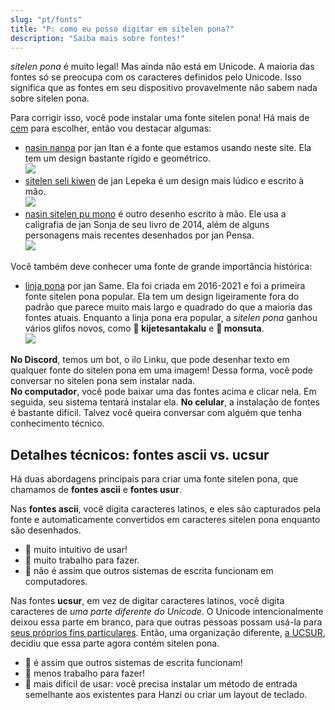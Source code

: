 ```yaml
---
slug: "pt/fonts"
title: "P: como eu posso digitar em sitelen pona?"
description: "Saiba mais sobre fontes!"
---
```


*sitelen pona* é muito legal! Mas ainda não está em Unicode. A maioria das fontes só se preocupa com os caracteres definidos pelo Unicode. Isso significa que as fontes em seu dispositivo provavelmente não sabem nada sobre sitelen pona.

Para corrigir isso, você pode instalar uma fonte sitelen pona! Há mais de [cem](https://linku.la/fonts/) para escolher, então vou destacar algumas:

* [nasin nanpa](https://raw.githubusercontent.com/lipu-linku/ijo/main/nasinsitelen/nasin-nanpa.otf) por jan Itan é a fonte que estamos usando neste site. Ela tem um design bastante rígido e geométrico.<br /><img src="/example-nasin-nanpa.webp" />
* [sitelen seli kiwen](https://raw.githubusercontent.com/lipu-linku/ijo/main/nasinsitelen/sitelenselikiwenasuki.ttf) de jan Lepeka é um design mais lúdico e escrito à mão.<br /><img src="/example-sitelen-seli-kiwen.webp" />
* [nasin sitelen pu mono](https://raw.githubusercontent.com/lipu-linku/ijo/main/nasinsitelen/nasin-sitelen-pu-mono.otf) é outro desenho escrito à mão. Ele usa a caligrafia de jan Sonja de seu livro de 2014, além de alguns personagens mais recentes desenhados por jan Pensa.<br /><img src="/example-pu-mono.webp" />

Você também deve conhecer uma fonte de grande importância histórica:

* [linja pona](https://raw.githubusercontent.com/lipu-linku/ijo/main/nasinsitelen/linja-pona.otf) por jan Same. Ela foi criada em 2016-2021 e foi a primeira fonte sitelen pona popular. Ela tem um design ligeiramente fora do padrão que parece muito mais largo e quadrado do que a maioria das fontes atuais. Enquanto a linja pona era popular, a *sitelen pona* ganhou vários glifos novos, como **󱦀 kijetesantakalu** e **󱥽 monsuta**.<br /><img src="/example-linja-pona.webp" />

**No Discord**, temos um bot, o ilo Linku, que pode desenhar texto em qualquer fonte do sitelen pona em uma imagem! Dessa forma, você pode conversar no sitelen pona sem instalar nada.  
**No computador**, você pode baixar uma das fontes acima e clicar nela. Em seguida, seu sistema tentará instalar ela.
**No celular**, a instalação de fontes é bastante difícil. Talvez você queira conversar com alguém que tenha conhecimento técnico.

## Detalhes técnicos: fontes ascii vs. ucsur

Há duas abordagens principais para criar uma fonte sitelen pona, que chamamos de **fontes ascii** e **fontes usur**.

Nas **fontes ascii**, você digita caracteres latinos, e eles são capturados pela fonte e automaticamente convertidos em caracteres sitelen pona enquanto são desenhados.

* 🎉 muito intuitivo de usar!
* 🙁 muito trabalho para fazer.
* 🙁 não é assim que outros sistemas de escrita funcionam em computadores.

Nas fontes **ucsur**, em vez de digitar caracteres latinos, você digita caracteres de *uma parte diferente do Unicode*. O Unicode intencionalmente deixou essa parte em branco, para que outras pessoas possam usá-la para [seus próprios fins particulares](https://en.wikipedia.org/wiki/Private_Use_Areas). Então, uma organização diferente, [a UCSUR](https://www.kreativekorp.com/ucsur/), decidiu que essa parte agora contém sitelen pona.

* 🎉 é assim que outros sistemas de escrita funcionam!
* 🎉 menos trabalho para fazer!
* 🙁 mais difícil de usar: você precisa instalar um método de entrada semelhante aos existentes para Hanzi ou criar um layout de teclado.
